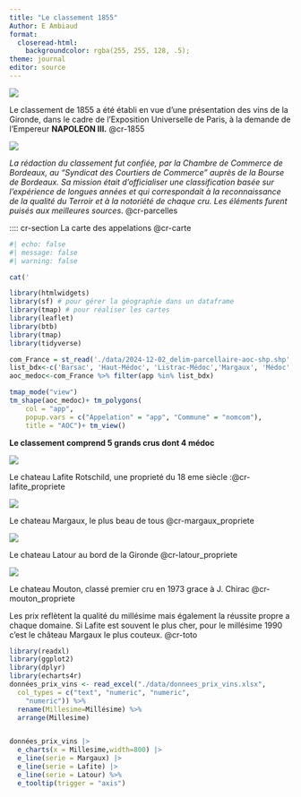```yaml
---
title: "Le classement 1855"
Author: E Ambiaud
format: 
  closeread-html:
    backgroundcolor: rgba(255, 255, 128, .5);
theme: journal
editor: source
---
```


:::: cr-section
::: {#cr-1855}
![](./img/1855.PNG)
:::

Le classement de 1855 a été établi en vue d'une présentation des vins de la Gironde, dans le cadre de l'Exposition Universelle de Paris, à la demande de l'Empereur **NAPOLEON III.** @cr-1855

::: {#cr-parcelles}
![](./img/image_parcelles_historiques.PNG)
:::

*La rédaction du classement fut confiée, par la Chambre de Commerce de Bordeaux, au "Syndicat des Courtiers de Commerce" auprès de la Bourse de Bordeaux. Sa mission était d'officialiser une classification basée sur l'expérience de longues années et qui correspondait à la reconnaissance de la qualité du Terroir et à la notoriété de chaque cru. Les éléments furent puisés aux meilleures sources*. @cr-parcelles
::::

:::: cr-section
La carte des appelations @cr-carte

::: {#cr-carte}
```r
#| echo: false
#| message: false
#| warning: false

cat('                                                                                                ' )

library(htmlwidgets)
library(sf) # pour gérer la géographie dans un dataframe
library(tmap) # pour réaliser les cartes
library(leaflet)
library(btb)
library(tmap)
library(tidyverse)

com_France = st_read('./data/2024-12-02_delim-parcellaire-aoc-shp.shp', quiet=T)
list_bdx<-c('Barsac', 'Haut-Médoc', 'Listrac-Médoc','Margaux', 'Médoc','Pauillac','Pessac-Léognan','Saint-Estèphe','Saint-Julien','Sauternes')
aoc_medoc<-com_France %>% filter(app %in% list_bdx)

tmap_mode("view")
tm_shape(aoc_medoc)+ tm_polygons(
    col = "app",
    popup.vars = c("Appelation" = "app", "Commune" = "nomcom"),
    title = "AOC")+ tm_view()

```
::::


**Le classement comprend 5 grands crus dont 4 médoc**

::: cr-section
::: {#cr-lafite_propriete}
![](./img/01-Lafite-Rothschild_propriete.jpg)
:::

Le chateau Lafite Rotschild, une proprieté du 18 eme siècle :@cr-lafite_propriete
:::

::: cr-section
::: {#cr-margaux_propriete}
![](./img/03-Chateau-Margaux_propriete.jpg)
:::

Le chateau Margaux, le plus beau de tous @cr-margaux_propriete
:::

::: cr-section
::: {#cr-latour_propriete}
![](./img/02-Latour_propriete.jpg)
:::

Le chateau Latour au bord de la Gironde @cr-latour_propriete
:::

::: cr-section
::: {#cr-mouton_propriete}
![](./img/04-Mouton-Rothschild_propriete.jpg)
:::

Le chateau Mouton, classé premier cru en 1973 grace à J. Chirac @cr-mouton_propriete
:::

::: cr-section
Les prix reflètent la qualité du millésime mais également la réussite propre a chaque domaine. Si Lafite est souvent le plus cher, pour le millésime 1990 c'est le château Margaux le plus couteux. @cr-toto

::: {#cr-toto}
```r
library(readxl)
library(ggplot2)
library(dplyr)
library(echarts4r)
données_prix_vins <- read_excel("./data/donnees_prix_vins.xlsx", 
  col_types = c("text", "numeric", "numeric", 
    "numeric")) %>% 
  rename(Millesime=Millésime) %>% 
  arrange(Millesime)


données_prix_vins |> 
  e_charts(x = Millesime,width=800) |> 
  e_line(serie = Margaux) |> 
  e_line(serie = Lafite) |> 
  e_line(serie = Latour) %>% 
  e_tooltip(trigger = "axis")

```
:::
:::

